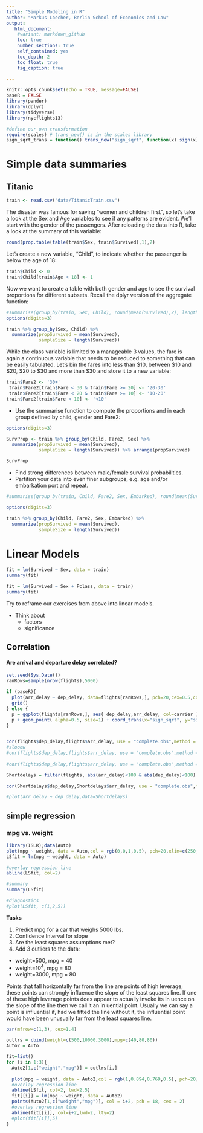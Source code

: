 ---
title: "Simple Modeling in R"
author: "Markus Loecher, Berlin School of Economics and Law"
output:
   html_document:
    #variant: markdown_github
    toc: true
    number_sections: true
    self_contained: yes
    toc_depth: 2
    toc_float: true
    fig_caption: true

---

```{r setup, include=FALSE}
knitr::opts_chunk$set(echo = TRUE, message=FALSE)
baseR = FALSE
library(pander)
library(dplyr)
library(tidyverse)
library(nycflights13)
```

```{r}
#define our own transformation
require(scales) # trans_new() is in the scales library
sign_sqrt_trans = function() trans_new("sign_sqrt", function(x) sign(x)*sqrt(abs(x)), function(x) sign(x)*x^2)

```

# Simple data summaries

## Titanic


```{r, echo = TRUE }
train <- read.csv("data/TitanicTrain.csv")
```


The disaster was famous for saving "women and children first", so let's take a look at the Sex and Age variables to see if any patterns are evident. We'll start with the gender of the passengers. After reloading the data into R, take a look at the summary of this variable:

```{r, echo = TRUE }
round(prop.table(table(train$Sex, train$Survived),1),2)
```


Let's create a new variable, "Child", to indicate whether the passenger is below the age of 18:

```{r, echo = TRUE }
train$Child <- 0
train$Child[train$Age < 18] <- 1
```

Now we want to create a table with both gender and age to see the survival proportions for different subsets.
Recall the dplyr version of the aggregate function:

```{r, echo = TRUE}

#summarise(group_by(train, Sex, Child), round(mean(Survived),2), length(Survived))
options(digits=3)

train %>% group_by(Sex, Child) %>%
  summarize(propSurvived = mean(Survived),
            sampleSize = length(Survived))

```


While the class variable is limited to a manageable 3 values, the fare is again a continuous variable that needs to be reduced to something that can be easily tabulated. Let's bin the fares into less than $10, between $10 and $20, $20 to $30 and more than $30 and store it to a new variable:

```{r, echo = TRUE}
train$Fare2 <- '30+'
 train$Fare2[train$Fare < 30 & train$Fare >= 20] <- '20-30'
 train$Fare2[train$Fare < 20 & train$Fare >= 10] <- '10-20'
train$Fare2[train$Fare < 10] <- '<10'
```

* Use the summarise function to compute the proportions and  in each group defined by child, gender and Fare2:

```{r, echo = FALSE}

options(digits=3)

SurvProp <- train %>% group_by(Child, Fare2, Sex) %>%
  summarize(propSurvived = mean(Survived),
            sampleSize = length(Survived)) %>% arrange(propSurvived)

SurvProp
```

* Find strong differences between male/female survival probabilities.
* Partition your data into even finer subgroups, e.g. age and/or embarkation port and repeat.

```{r, echo = FALSE}
#summarise(group_by(train, Child, Fare2, Sex, Embarked), round(mean(Survived),2), length(Survived))

options(digits=3)

train %>% group_by(Child, Fare2, Sex, Embarked) %>%
  summarize(propSurvived = mean(Survived),
            sampleSize = length(Survived))

```

# Linear Models

```{r, echo = TRUE}
fit = lm(Survived ~ Sex, data = train)
summary(fit)
```

```{r, echo = TRUE}
fit = lm(Survived ~ Sex + Pclass, data = train)
summary(fit)
```
Try to reframe our exercises from above into linear models.

* Think about 
  * factors
  * significance
  

## Correlation 

#### Are arrival and departure delay correlated?

```{r, fig.width=8}
set.seed(Sys.Date())
ranRows=sample(nrow(flights),5000)

if (baseR){
  plot(arr_delay ~ dep_delay, data=flights[ranRows,], pch=20,cex=0.5,col=carrier)
  grid()
} else {
  p = ggplot(flights[ranRows,], aes( dep_delay,arr_delay, col=carrier ))
  p + geom_point( alpha=0.5, size=1) + coord_trans(x="sign_sqrt", y="sign_sqrt") # +  geom_smooth(method=lm) 
}


cor(flights$dep_delay,flights$arr_delay, use = "complete.obs",method = "pearson")
#slooow    
#cor(flights$dep_delay,flights$arr_delay, use = "complete.obs",method = "kendall")
  
#cor(flights$dep_delay,flights$arr_delay, use = "complete.obs",method = "spearman")

Shortdelays = filter(flights, abs(arr_delay)<100 & abs(dep_delay)<100)

cor(Shortdelays$dep_delay,Shortdelays$arr_delay, use = "complete.obs",method = "pearson")

#plot(arr_delay ~ dep_delay,data=Shortdelays)
```


## simple regression 

### mpg vs. weight


```{r}
library(ISLR);data(Auto)
plot(mpg ~ weight, data = Auto,col = rgb(0,0,1,0.5), pch=20,xlim=c(250, 7000), ylim = c(0,45));grid()
LSfit = lm(mpg ~ weight, data = Auto)

#overlay regression line
abline(LSfit, col=2)

#summary
summary(LSfit)

#diagnostics
#plot(LSfit, c(1,2,5))

```

**Tasks**

1. Predict mpg for a car that weighs 5000 lbs.
2. Confidence Interval for slope
3. Are the least squares assumptions met?
4. Add 3 outliers to the data: 
  * weight=500, mpg = 40
  * weight=$10^4$, mpg = 80
  * weight=3000, mpg = 80

Points that fall horizontally far from the line are points of high leverage; these points
can strongly influence the slope of the least squares line. If one of these high leverage
points does appear to actually invoke its in
uence on the slope of the line then we call it an in
uential point. Usually we can say
a point is influential if, had we fitted the line without it, the influential point would have
been unusually far from the least squares line.


```{r, fig.width=12, fig.height = 6}
par(mfrow=c(1,3), cex=1.4)

outlrs = cbind(weight=c(500,10000,3000),mpg=c(40,80,80))
Auto2 = Auto

fit=list()
for (i in 1:3){
  Auto2[1,c("weight","mpg")] = outlrs[i,]
  
  plot(mpg ~ weight, data = Auto2,col = rgb(1,0.894,0.769,0.5), pch=20);grid()
  #overlay regression line
  abline(LSfit, col=2, lwd=2.5)
  fit[[i]] = lm(mpg ~ weight, data = Auto2) 
  points(Auto2[1,c("weight","mpg")], col = i+2, pch = 18, cex = 2)
  #overlay regression line
  abline(fit[[i]], col=i+2,lwd=2, lty=2)
  #plot(fit[[i]],5)
}


```

  